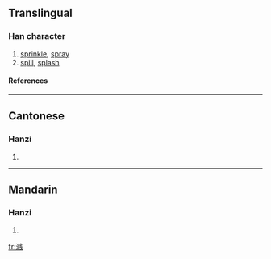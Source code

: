 {{see|濺}}

==Translingual==
===Han character===
{{Han char|rn=85|rad=水|as=09|sn=12|four=|canj=水月人十 (EBOJ)}}
# [[sprinkle]], [[spray]]
# [[spill]], [[splash]]
====References====
{{Han ref|kx=0639.111|hdz=31678.020|uh=6E85|ud=28293}}

----
==Cantonese==
===Hanzi===
{{yue-hanzi|jyut=|y=jin1, jin3}}
# {{defn|Cantonese}}

----
==Mandarin==
===Hanzi===
{{cmn-hanzi|tra=濺|pin=[[jiàn]] (jian4)|wg=chien<sup>4</sup>}}
# {{defn|Mandarin}}

[[fr:溅]]